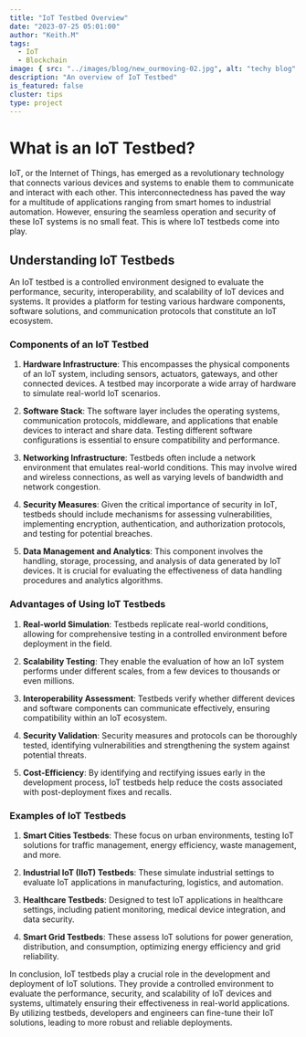 ```yaml
---
title: "IoT Testbed Overview"
date: "2023-07-25 05:01:00"
author: "Keith.M"
tags:
  - IoT
  - Blockchain
image: { src: "../images/blog/new_ourmoving-02.jpg", alt: "techy blog" }
description: "An overview of IoT Testbed"
is_featured: false
cluster: tips
type: project
---
```


# What is an IoT Testbed?

IoT, or the Internet of Things, has emerged as a revolutionary technology that connects various devices and systems to enable them to communicate and interact with each other. This interconnectedness has paved the way for a multitude of applications ranging from smart homes to industrial automation. However, ensuring the seamless operation and security of these IoT systems is no small feat. This is where IoT testbeds come into play.

## Understanding IoT Testbeds

An IoT testbed is a controlled environment designed to evaluate the performance, security, interoperability, and scalability of IoT devices and systems. It provides a platform for testing various hardware components, software solutions, and communication protocols that constitute an IoT ecosystem.

### Components of an IoT Testbed

1.  **Hardware Infrastructure**: This encompasses the physical components of an IoT system, including sensors, actuators, gateways, and other connected devices. A testbed may incorporate a wide array of hardware to simulate real-world IoT scenarios.
    
2.  **Software Stack**: The software layer includes the operating systems, communication protocols, middleware, and applications that enable devices to interact and share data. Testing different software configurations is essential to ensure compatibility and performance.
    
3.  **Networking Infrastructure**: Testbeds often include a network environment that emulates real-world conditions. This may involve wired and wireless connections, as well as varying levels of bandwidth and network congestion.
    
4.  **Security Measures**: Given the critical importance of security in IoT, testbeds should include mechanisms for assessing vulnerabilities, implementing encryption, authentication, and authorization protocols, and testing for potential breaches.
    
5.  **Data Management and Analytics**: This component involves the handling, storage, processing, and analysis of data generated by IoT devices. It is crucial for evaluating the effectiveness of data handling procedures and analytics algorithms.
    

### Advantages of Using IoT Testbeds

1.  **Real-world Simulation**: Testbeds replicate real-world conditions, allowing for comprehensive testing in a controlled environment before deployment in the field.
    
2.  **Scalability Testing**: They enable the evaluation of how an IoT system performs under different scales, from a few devices to thousands or even millions.
    
3.  **Interoperability Assessment**: Testbeds verify whether different devices and software components can communicate effectively, ensuring compatibility within an IoT ecosystem.
    
4.  **Security Validation**: Security measures and protocols can be thoroughly tested, identifying vulnerabilities and strengthening the system against potential threats.
    
5.  **Cost-Efficiency**: By identifying and rectifying issues early in the development process, IoT testbeds help reduce the costs associated with post-deployment fixes and recalls.
    

### Examples of IoT Testbeds

1.  **Smart Cities Testbeds**: These focus on urban environments, testing IoT solutions for traffic management, energy efficiency, waste management, and more.
    
2.  **Industrial IoT (IIoT) Testbeds**: These simulate industrial settings to evaluate IoT applications in manufacturing, logistics, and automation.
    
3.  **Healthcare Testbeds**: Designed to test IoT applications in healthcare settings, including patient monitoring, medical device integration, and data security.
    
4.  **Smart Grid Testbeds**: These assess IoT solutions for power generation, distribution, and consumption, optimizing energy efficiency and grid reliability.
    

In conclusion, IoT testbeds play a crucial role in the development and deployment of IoT solutions. They provide a controlled environment to evaluate the performance, security, and scalability of IoT devices and systems, ultimately ensuring their effectiveness in real-world applications. By utilizing testbeds, developers and engineers can fine-tune their IoT solutions, leading to more robust and reliable deployments.
